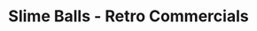 ---
title: "Slime Balls - Retro Commercials"
order: "08"
hero_image: "./Slimeballs_Retro_thumbnail.jpg"
hero_image_alt: "Slime Balls - Retro Commercials"
videoSourceURL: https://player.vimeo.com/video/564769877?h=2c13e481b2
videoTitle: "Slime Balls - Retro Commercial 1"
---